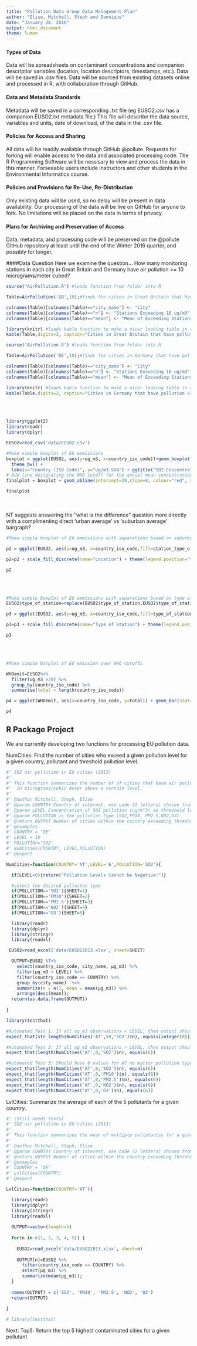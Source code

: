 ```yaml
---
title: "Pollution Data Group Data Management Plan"
author: "Elise, Mitchell, Steph and Dannique"
date: "January 28, 2016"
output: html_document
theme: lumen
---
```


#### Types of Data
Data will be spreadsheets on contaminant concentrations and companion descriptior variables (location, location descriptors, timestamps, etc.).
Data will be saved in .csv files.
Data will be sourced from existing datasets online and processed in R, with collaboration through GitHub.

#### Data and Metadata Standards
Metadata will be saved in a corresponding .txt file (eg EUSO2.csv has a companion EUSO2.txt metadata file.) This file will describe the data source, variables and units, date of download, of the data in the .csv file.

#### Policies for Access and Sharing
All data will be readily available through GitHub @pollute.  Requests for forking will enable access to the data and associated processing code. The R Programming Software will be nessisary to view and process the data in this manner. Forseeable users include instructors and other students in the Environmental Informatics course.

#### Policies and Provisions for Re-Use, Re-Distribution
Only existing data will be used, so no delay will be present in data availability. Our processing of the data will be live on GitHub for anyone to fork. No limitations will be placed on the data in terms of privacy.

#### Plans for Archiving and Preservation of Access
Data, metadata, and processing code will be preserved on the @pollute GitHub repository at least until the end of the Winter 2016 quarter, and possibly for longer.


####Data Question
Here we examine the question... How many monitoring stations in each city in Great Britain and Germany have air pollution >= 10 micrograms/meter cubed?

```r

source("AirPollution.R") #loads function from folder into R

Table=AirPollution('GB',10);#finds the cities in Great Britain that have pollution >= 10 micrograms/meter cubed

colnames(Table)[colnames(Table)=="city_name"] <- "City"
colnames(Table)[colnames(Table)=="n"] <- "Stations Exceeding 10 ug/m3"
colnames(Table)[colnames(Table)=="mean"] <- "Mean of Exceeding Stations (ug/m3)"

library(knitr) #loads kable function to make a nicer looking table in output
kable(Table,digits=2, caption="Cities in Great Britain that have pollution >= 10 micrograms/meter cubed")
```

```r

source("AirPollution.R") #loads function from folder into R

Table=AirPollution('DE',10);#finds the cities in Germany that have pollution >= 10 micrograms/meter cubed

colnames(Table)[colnames(Table)=="city_name"] <- "City"
colnames(Table)[colnames(Table)=="n"] <- "Stations Exceeding 10 ug/m3"
colnames(Table)[colnames(Table)=="mean"] <- "Mean of Exceeding Stations (ug/m3)"

library(knitr) #loads kable function to make a nicer looking table in output
kable(Table,digits=2, caption="Cities in Germany that have pollution >= 10 micrograms/meter cubed")
```

\
\

```r
library(ggplot2)
library(readr)
library(dplyr)

EUSO2=read_csv('data/EUSO2.csv')

#Make simple boxplot of EU emmissions
boxplot = ggplot(EUSO2, aes(y=ug_m3, x=country_iso_code))+geom_boxplot(fill="grey") +
  theme_bw() +
  labs(x="Country (ISO Code)", y="ug/m3 SO4") + ggtitle("SO2 Concentrations, EU 2013")
# Add line designating the WHO cutoff for the annual mean concentration
finalplot = boxplot + geom_abline(intercept=20,slope=0, colour="red", size=1)

finalplot
```

\
\
NT suggests answering the "what is the difference" question more directly with a complimenting direct 'urban average' vs 'suburban average' bargraph?

```r

#Make simple boxplot of EU emmissions with separations based on suburban and urban testing locations

p2 = ggplot(EUSO2, aes(y=ug_m3, x=country_iso_code,fill=station_type_of_area))+geom_boxplot() + theme_grey() + labs(x="Country (ISO Code)", y="ug/m3 SO4") + ggtitle("SO2 Concentrations By Location, EU 2013")

p2=p2 + scale_fill_discrete(name="Location") + theme(legend.position="top")

p2
```

\
\

```r

#Make simple boxplot of EU emmissions with separations based on type of station
EUSO2$type_of_station=replace(EUSO2$type_of_station,EUSO2$type_of_station=='background','Background')

p3 = ggplot(EUSO2, aes(y=ug_m3, x=country_iso_code,fill=type_of_station))+geom_boxplot() + theme_grey() + labs(x="Country (ISO Code)", y="ug/m3 SO4") + ggtitle("SO2 Concentrations By Type, EU 2013")

p3=p3 + scale_fill_discrete(name="Type of Station") + theme(legend.position="top")

p3
```

\
\
```r
#Make simple barplot of EU emission over WHO cutoffs

WHOemit=EUSO2%>%
  filter(ug_m3 >20) %>%
  group_by(country_iso_code) %>%
  summarise(total = length(country_iso_code))

p4 = ggplot(WHOemit, aes(x=country_iso_code, y=total)) + geom_bar(stat="identity",fill='#ff4d4d') + theme_grey() +labs(x="Country (ISO Code)", y="Number of Stations Above WHO cutoff") + ggtitle("SO2 Concentrations Above WHO Cutoff, EU 2013")

p4
```

## R Package Project
We are currently developing two functions for processing EU pollution data. 

NumCities: Find the number of cities who exceed a given pollution level for a given country, pollutant and threshold pollution level.

```r

#' SO2 air pollution in EU cities (2013)
#'
#' This function summarizes the number of of cities that have air pollution levels
#'  in micrograms/cubic meter above a certain level.
#'
#' @author Mitchell, Steph, Elise
#' @param COUNTRY Country of interest, use code (2 letters) chosen from EUSO2 dataset
#' @param LEVEL Concentration of SO2 pollution (ug/m^3) as threshold level
#' @param POLLUTION is the pollution type (SO2,PM10, PM2.5,NO2,O3)
#' @return OUTPUT Number of cities within the country exceeding threshold level
#' @examples
#' COUNTRY = 'DE'
#' LEVEL = 10
#' POLLUTIOn='SO2'
#' NumCities(COUNTRY, LEVEL,POLLUTION)
#' @export

NumCities=function(COUNTRY='AT',LEVEL='6',POLLUTION='SO2'){

  if(LEVEL<0){return("Pollution Levels Cannot be Negative!")}

  #select the desired polluiton type
  if(POLLUTION=='SO2'){SHEET=1}
  if(POLLUTION=='PM10'){SHEET=2}
  if(POLLUTION=='PM2.5'){SHEET=3}
  if(POLLUTION=='NO2'){SHEET=4}
  if(POLLUTION=='O3'){SHEET=5}

  library(readr)
  library(dplyr)
  library(stringr)
  library(readxl)

 EUSO2=read_excel('data/EUSO22013.xlsx', sheet=SHEET)

  OUTPUT=EUSO2 %T>%
    select(country_iso_code, city_name, µg_m3) %>%
    filter(µg_m3 > LEVEL) %>%
    filter(country_iso_code == COUNTRY) %>%
    group_by(city_name)  %>%
    summarize(n = n(), mean = mean(µg_m3)) %>%
    arrange(desc(mean));
  return(as.data.frame(OUTPUT))
  
}

library(testthat)

#Automated Test 1: If all ug_m3 observations < LEVEL, then output should be 0.
expect_that(str_length(NumCities('AT',50,'SO2')$n), equals(integer(0)))

#Automated Test 2: If all ug_m3 observations > LEVEL, then output should be all cities.
expect_that(length(NumCities('AT',0,'SO2')$n), equals(6))

#Automated Test 3: Should have 6 values for AT no matter pollution type.
expect_that(length(NumCities('AT',0,'SO2')$n), equals(6))
expect_that(length(NumCities('AT',0,'PM10')$n), equals(6))
expect_that(length(NumCities('AT',0,'PM2.5')$n), equals(6))
expect_that(length(NumCities('AT',0,'NO2')$n), equals(6))
expect_that(length(NumCities('AT',0,'O3')$n), equals(6))

```

LvlCities: Summarize the average of each of the 5 pollutants for a given country.

```r
#' (Still needs tests)
#' SO2 air pollution in EU cities (2013)
#'
#' This function summarizes the mean of multiple pollutantss for a given city 
#'
#' @author Mitchell, Steph, Elise
#' @param COUNTRY Country of interest, use code (2 letters) chosen from EUSO2 dataset
#' @return OUTPUT Number of cities within the country exceeding threshold level
#' @examples
#' COUNTRY = 'DE'
#' LvlCities(COUNTRY)
#' @export

LvlCities=function(COUNTRY='AT'){

  library(readr)
  library(dplyr)
  library(stringr)
  library(readxl)
  
  OUTPUT=vector(length=5)
  
  for(n in c(1, 2, 3, 4, 5)) {
    
    EUSO2=read_excel('data/EUSO22013.xlsx', sheet=n)
    
    OUTPUT[n]=EUSO2 %>%
      filter(country_iso_code == COUNTRY) %>%
      select(µg_m3) %>%
      summarize(mean(µg_m3));
  }
  
  names(OUTPUT) = c('SO2', 'PM10', 'PM2.5', 'NO2', 'O3')
  return(OUTPUT)
  
}

# library(testthat)

```

Next: 
Top5: Return the top 5 highest contaminated cities for a given pollutant
